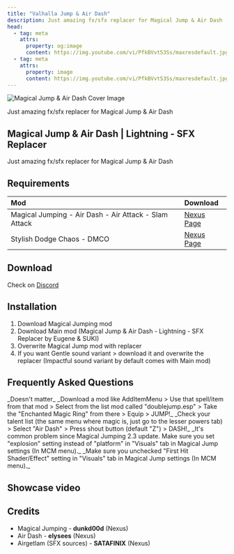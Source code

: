 ```yaml
---
title: "Valhalla Jump & Air Dash"
description: Just amazing fx/sfx replacer for Magical Jump & Air Dash
head:
  - tag: meta
    attrs:
      property: og:image
      content: https://img.youtube.com/vi/PfkBVvt53Ss/maxresdefault.jpg
  - tag: meta
    attrs:
      property: image
      content: https://img.youtube.com/vi/PfkBVvt53Ss/maxresdefault.jpg
---
```



![Magical Jump & Air Dash Cover Image](https://img.youtube.com/vi/PfkBVvt53Ss/maxresdefault.jpg)

Just amazing fx/sfx replacer for Magical Jump & Air Dash

## Magical Jump & Air Dash | Lightning - SFX Replacer
Just amazing fx/sfx replacer for Magical Jump & Air Dash 

## Requirements

| Mod | Download |
| :-- | :------- |
| Magical Jumping - Air Dash - Air Attack - Slam Attack | [Nexus Page](https://www.nexusmods.com/skyrimspecialedition/mods/89233) |
| Stylish Dodge Chaos - DMCO | [Nexus Page](https://www.nexusmods.com/skyrimspecialedition/mods/92548)

## Download
Check on [Discord](https://discord.gg/5stwNU5M)

## Installation
1. Download Magical Jumping mod
2. Download Main mod (Magical Jump & Air Dash - Lightning - SFX Replacer by Eugene & SUKI)
3. Overwrite Magical Jump mod with replacer
4. If you want Gentle sound variant > download it and overwrite the replacer (Impactful sound variant by default comes with Main mod)

## Frequently Asked Questions

<Card title="Which version of Magical jump mod should I download?">
_Doesn't matter_ 
</Card>

<Card title="For some reason I don't have jump animations!">
_Download a mod like AddItemMenu > Use that spell/item from that mod > Select from the list mod called "doublejump.esp" > Take the "Enchanted Magic Ring" from there > Equip > JUMP!_
</Card>

<Card title="How to dash?">
_Check your talent list (the same menu where magic is, just go to the lesser powers tab) > Select "Air Dash" > Press shout button (default "Z") > DASH!_
</Card>

<Card title="I still don't have the lightning effect.">
_It's common problem since Magical Jumping 2.3 update. Make sure you set "explosion" setting instead of "platform" in "Visuals" tab in Magical Jump settings (In MCM menu)._
</Card>

<Card title="I have extra visuals on the first jump that you don't have in your video!">
_Make sure you unchecked "First Hit Shader/Effect" setting in "Visuals" tab in Magical Jump settings (In MCM menu)._
</Card>

## Showcase video

<Youtube videoTitle="Magical Jump & Air Dash Showcase" videoId="PfkBVvt53Ss" />

## Credits
- Magical Jumping - **dunkd00d** (Nexus)
- Air Dash - **elysees** (Nexus)
- Airgetlam (SFX sources) - **SATAFINIX** (Nexus)